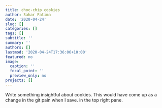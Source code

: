 ```yaml
---
title: choc-chip cookies
author: Sahar Fatima
date: '2020-04-24'
slug: []
categories: []
tags: []
subtitle: ''
summary: ''
authors: []
lastmod: '2020-04-24T17:36:06+10:00'
featured: no
image:
  caption: ''
  focal_point: ''
  preview_only: no
projects: []
---
```


Write something insightful about cookies. This would have come up as a change in the git pain when I save. in the top right pane. 
